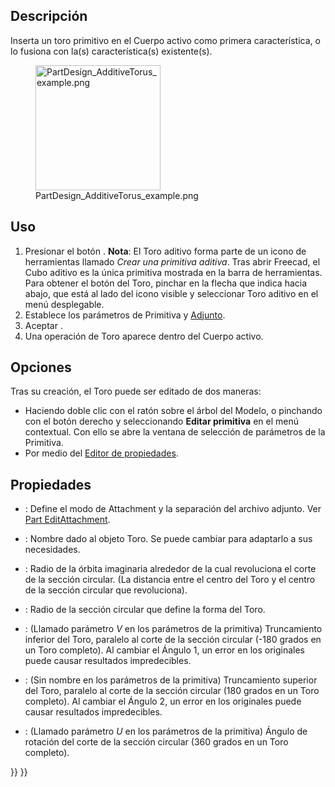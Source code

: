 <languages/>

<div class="mw-translate-fuzzy">
{{Docnav/es
|[[PartDesign_AdditiveSphere/es|Esfera Aditiva]]
|[[PartDesign_AdditiveWedge/es|Cuña Aditiva]]
|[[PartDesign_Workbench/es|DiseñoPiezas]]
|IconL=PartDesign AdditiveSphere.svg
|IconC=Workbench_PartDesign.svg
|IconR=PartDesign AdditiveWedge.svg
}}
</div>

<div class="mw-translate-fuzzy">
{{GuiCommand/es
|Name=PartDesign AdditiveTorus
|Name/es=Part Design Toro aditivo
|Workbenches=[[PartDesign Workbench/es|Part Design]]
|MenuLocation=Part Design → Crear una primitiva aditiva → Toro aditivo
|Version=0.17
|SeeAlso=[[PartDesign CompPrimitiveAdditive/es|Part Design Crear una Primitiva aditiva]]
}}
</div>

==Descripción==

Inserta un toro primitivo en el Cuerpo activo como primera característica, o lo fusiona con la(s) característica(s) existente(s).

[[File:PartDesign_AdditiveTorus_example.png|200px]]

==Uso==

<div class="mw-translate-fuzzy">
# Presionar el botón {{KEY|[[Image:PartDesign AdditiveTorus.svg|24px]] '''Toro aditivo'''}} . '''Nota''': El Toro aditivo forma parte de un icono de herramientas llamado ''Crear una primitiva aditiva''. Tras abrir Freecad, el Cubo aditivo es la única primitiva mostrada en la barra de herramientas. Para obtener el botón del Toro, pinchar en la flecha que indica hacia abajo, que está al lado del icono visible y seleccionar Toro aditivo en el menú desplegable.
# Establece los parámetros de Primitiva y [[Part_EditAttachment/es|Adjunto]].
# Aceptar {{KEY|OK}}.
# Una operación de Toro aparece dentro del Cuerpo activo.
</div>

==Opciones==

Tras su creación, el Toro puede ser editado de dos maneras:
* Haciendo doble clic con el ratón sobre el árbol del Modelo, o pinchando con el botón derecho y seleccionando '''Editar primitiva''' en el menú contextual. Con ello se abre la ventana de selección de parámetros de la Primitiva.
* Por medio del  [[Property_editor/es|Editor de propiedades]].

==Propiedades==

<div class="mw-translate-fuzzy">
* {{PropertyData/es|Attachment}}: Define el modo de Attachment y la separación del archivo adjunto. Ver  [[Part_EditAttachment|Part EditAttachment]].
* {{PropertyData/es|Label}}: Nombre dado al objeto Toro. Se puede cambiar para adaptarlo a sus necesidades.
* {{PropertyData/es|Radio1}}: Radio de la órbita imaginaria alrededor de la cual revoluciona el corte de la sección circular. (La distancia entre el centro del Toro y el centro de la sección circular que revoluciona).
* {{PropertyData/es|Radio2}}: Radio de la sección circular que define la forma del Toro.
* {{PropertyData/es|Ángulo1}}: (Llamado parámetro ''V'' en los parámetros de la primitiva) Truncamiento inferior del Toro, paralelo al corte de la sección circular (-180 grados en un Toro completo). Al cambiar el Ángulo 1, un error en los originales puede causar resultados impredecibles. 
* {{PropertyData/es|Ángulo2}}: (Sin nombre en los parámetros de la primitiva) Truncamiento superior del Toro, paralelo al corte de la sección circular (180 grados en un Toro completo). Al cambiar el Ángulo 2, un error en los originales puede causar resultados impredecibles.
* {{PropertyData/es|Ángulo3}}: (Llamado parámetro ''U'' en los parámetros de la primitiva) Ángulo de rotación del corte de la sección circular (360 grados en un Toro completo).
</div>


<div class="mw-translate-fuzzy">
{{Docnav/es
|[[PartDesign_AdditiveSphere/es|Esfera Aditiva]]
|[[PartDesign_AdditiveWedge/es|Cuña Aditiva]]
|[[PartDesign_Workbench/es|DiseñoPiezas]]
|IconL=PartDesign AdditiveSphere.svg
|IconC=Workbench_PartDesign.svg
|IconR=PartDesign AdditiveWedge.svg
}}
</div>

{{PartDesign_Tools_navi{{#translation:}}}}
{{Userdocnavi{{#translation:}}}}